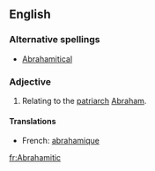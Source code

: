 ==English==
===Alternative spellings===
*[[Abrahamitical]]

===Adjective===
{{en-adj}}
# Relating to the [[patriarch]] [[Abraham]].

====Translations====
*French: [[abrahamique]]

[[fr:Abrahamitic]]
